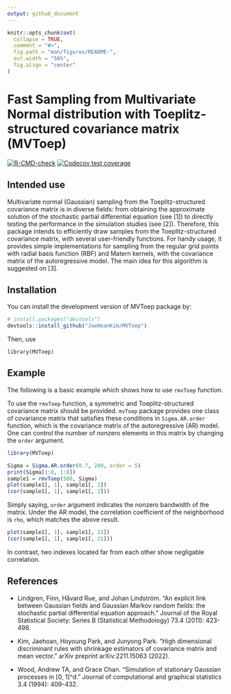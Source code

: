 ```yaml
---
output: github_document
---
```


<!-- README.md is generated from README.Rmd. Please edit that file -->

```r
knitr::opts_chunk$set(
  collapse = TRUE,
  comment = "#>",
  fig.path = "man/figures/README-",
  out.width = "50%",
  fig.align = "center"
)
```

# Fast Sampling from Multivariate Normal distribution with Toeplitz-structured covariance matrix (MVToep)

<!-- badges: start -->

[![R-CMD-check](https://github.com/JaeHoanKim/MVToep/actions/workflows/R-CMD-check.yaml/badge.svg)](https://github.com/JaeHoanKim/MVToep/actions/workflows/R-CMD-check.yaml) [![Codecov test coverage](https://codecov.io/gh/JaeHoanKim/MVToep/branch/master/graph/badge.svg)](https://codecov.io/gh/JaeHoanKim/MVToep?branch=master)

<!-- badges: end -->

## Intended use 

Multivariate normal (Gaussian) sampling from the Toeplitz-structured covariance matrix is in diverse fields: from obtaining the approximate solution of the stochastic partial differential equation (see [1]) to directly testing the performance in the simulation studies (see [2]). Therefore, this package intends to efficiently draw samples from the Toeplitz-structured covariance matrix, with several user-friendly functions. For handy usage, it provides simple implementations for sampling from the regular grid points with radial basis function (RBF) and Matern kernels, with the covariance matrix of the autoregressive model. The main idea for this algorithm is suggested on [3].

## Installation

You can install the development version of MVToep package by: 

``` r
# install.packages("devtools")
devtools::install_github("JaeHoanKim/MVToep")
```

Then, use 

```
library(MVToep)
``` 

## Example

The following is a basic example which shows how to use ```rmvToep``` function.

To use the ```rmvToep``` function, a symmetric and Toeplitz-structured covariance matrix should be provided. ```mvToep``` package provides one class of covariance matrix that satisfies these conditions in ```Sigma.AR.order``` function, which is the covariance matrix of the autoregressive (AR) model. One can control the number of nonzero elements in this matrix by changing the ```order``` argument.


```r
library(MVToep)

Sigma = Sigma.AR.order(0.7, 200, order = 5)
print(Sigma[1:8, 1:8])
sample1 = rmvToep(500, Sigma)
plot(sample1[, 1], sample1[, 2])
(cor(sample1[, 1], sample1[, 2]))
```

Simply saying, ```order``` argument indicates the nonzero bandwidth of the matrix. Under the AR model, the correlation coefficient of the neighborhood is ```rho```, which matches the above result.

```r
plot(sample1[, 1], sample1[, 21])
(cor(sample1[, 1], sample1[, 21]))
```

In contrast, two indexes located far from each other show negligable correlation.

## References

- Lindgren, Finn, Håvard Rue, and Johan Lindström. "An explicit link between Gaussian fields and Gaussian Markov random fields: the stochastic partial differential equation approach." Journal of the Royal Statistical Society: Series B (Statistical Methodology) 73.4 (2011): 423-498.

- Kim, Jaehoan, Hoyoung Park, and Junyong Park. "High dimensional discriminant rules with shrinkage estimators of covariance matrix and mean vector." arXiv preprint arXiv:2211.15063 (2022).

- Wood, Andrew TA, and Grace Chan. "Simulation of stationary Gaussian processes in [0, 1]^d." Journal of computational and graphical statistics 3.4 (1994): 409-432.



